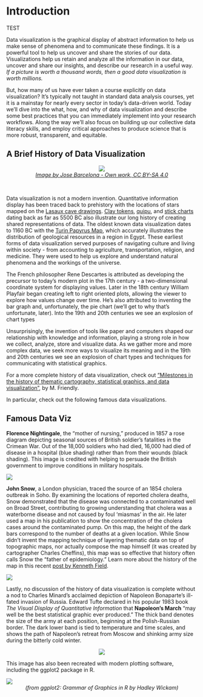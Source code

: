Introduction
=============

TEST

Data visualization is the graphical display of abstract information to help us
make sense of phenomena and to communicate these findings. It is a powerful
tool to help us uncover and share the stories of our data. Visualizations help
us retain and analyze all the information in our data, uncover and share our
insights, and describe our research in a useful way. *If a picture is worth a
thousand words, then a good data visualization is worth millions.* 

But, how many of us have ever taken a course explicitly on data visualization?
It’s typically not taught in standard data analysis courses, yet it is a
mainstay for nearly every sector in today’s data-driven world. Today we’ll dive
into the what, how, and why of data visualization and describe some best
practices that you can immediately implement into your research workflows.
Along the way we’ll also focus on building up our collective data literacy
skills, and employ critical approaches to produce science that is more robust,
transparent, and equitable. 


A Brief History of Data Visualization
-------------------------------------

<center>
![](./img/workshop_data_visualization_timeline_data_viz_wikipedia.png)<br>
*[Image by Jose Barcelona - Own work, CC BY-SA
4.0](https://commons.wikimedia.org/w/index.php?curid=96668758)*
</center><br>

Data visualization is not a modern invention. Quantitative information display
has been traced back to prehistory with the locations of stars mapped on the
[Lasaux cave drawings](https://en.wikipedia.org/wiki/Lascaux). [Clay
tokens](https://en.wikipedia.org/wiki/History_of_ancient_numeral_systems#/media/File:Accountancy_clay_envelope_Louvre_Sb1932.jpg),
[quipu](https://en.wikipedia.org/wiki/Quipu#/media/File:Inca_Quipu.jpg), and
[stick
charts](https://en.wikipedia.org/wiki/Marshall_Islands_stick_chart#/media/File:Micronesian_navigational_chart.jpg)
dating back as far as 5500 BC also illustrate our long history of creating
shared representations of data. The oldest known data visualization dates to
1160 BC with the [Turin Papyrus
Map](https://en.wikipedia.org/wiki/Turin_Papyrus_Map#/media/File:TurinPapyrus1.jpg),
which accurately illustrates the distribution of geological resources in a
region in Egypt. These earliest forms of data visualization served purposes of
navigating culture and living within society - from accounting to agriculture,
transportation, religion, and medicine. They were used to help us explore and
understand natural phenomena and the workings of the universe. 

The French philosopher Rene Descartes is attributed as developing the precursor
to today’s modern plot in the 17th century - a two-dimensional coordinate
system for displaying values. Later in the 18th century William Playfair began
creating left to right oriented plots, allowing the viewer to explore how
values change over time. He’s also attributed to inventing the bar graph and,
unfortunately, the pie chart (we'll get to why that's unfortunate, later). Into
the 19th and 20th centuries we see an explosion of chart types

Unsurprisingly, the invention of tools like paper and computers shaped our
relationship with knowledge and information, playing a strong role in how we
collect, analyze, store and visualize data. As we gather more and more complex
data, we seek more ways to visualize its meaning and in the 19th and 20th
centuries we see an explosion of chart types and techniques for communicating
with statistical graphics. 

For a more complete history of data visualization, check out ["Milestones in
the history of thematic cartography, statistical graphics, and data
visualization"](https://link.springer.com/chapter/10.1007/978-3-540-33037-0_2),
by M. Friendly. 

In particular, check out the following famous data visualizations.

Famous Data Viz
------------------------

**Florence Nightingale**, the "mother of nursing," produced in 1857 a rose
diagram depicting seasonal sources of British soldier's fatalities in the
Crimean War. Out of the 18,000 soldiers who had died, 16,000 had died of
disease in a hospital (blue shading) rather than from their wounds (black
shading). This image is credited with helping to persuade the British
government to improve conditions in military hospitals.

![](./img/nightingale_mortality_fig.jpg)

**John Snow**, a London physician, traced the source of an 1854 cholera
outbreak in Soho. By examining the locations of reported cholera deaths, Snow
demonstrated that the disease was connected to a contaminated well on Broad
Street, contributing to growing understanding that cholera was a waterborne
disease and not caused by foul 'miasmas' in the air. He later used a map in his
publication to show the concentration of the cholera cases around the
contaminated pump. On this map, the height of the dark bars correspond to the
number of deaths at a given location. While Snow didn't invent the mapping
technique of layering thematic data on top of topographic maps, nor actually
compose the map himself (it was created by cartographer Charles Cheffins), this
map was so effective that history often calls Snow the "father of
epidemiology." Learn more about the history of the map in this recent [post by
Kenneth
Field](https://www.esri.com/arcgis-blog/products/arcgis-pro/mapping/something-in-the-water-the-mythology-of-snows-map-of-cholera/).

![](./img/snow_london_cholera_map.jpg)

Lastly, no discussion of the history of data visualization is complete without
a nod to Charles Minard's acclaimed depiction of Napoleon Bonaparte's ill-fated
invasion of Russia. Edward Tufte declared in his popular 1983 book *The Visual
Display of Quantitative Information* that **Napoleon's March** "may well be the
best statistical graphic ever produced." The thick band denotes the size of the
army at each position, beginning at the Polish-Russian border. The dark lower
band is tied to temperature and time scales, and shows the path of Napoleon's
retreat from Moscow and shinking army size during the bitterly cold winter.

<center>
![](./img/Tufte_napoleon_march_minard.gif)
</center>

This image has also been recreated with modern plotting software, including the
ggplot2 package in R.

![](./img/wickham_napoleon_march.jpg)
<center>
*(from ggplot2: Grammar of Graphics in R by Hadley Wickam)*
</center>
